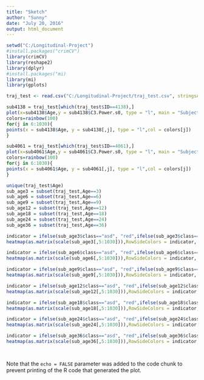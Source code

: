 ```yaml
---
title: "Sketch"
author: "Sunny"
date: "July 20, 2016"
output: html_document
---
```


```r
setwd("C:/Longitudinal-Project")
#install.packages("crimCV")
library(crimCV)
library(reshape2)
library(dplyr)
#install.packages("mi)
library(mi)
library(gplots)
```


```r
traj_test <- read.csv("C:/Longitudinal-Project/traj_test.csv", stringsAsFactors=FALSE)

```

```r
sub4138 = traj_test[which(traj_test$ID==4138),]
plot(x=sub4138$Age,y = sub4138$C3.Power.s0, type = "l", main = "Subject 4138",ylim=c(min(traj_test[,5:1030]),max(traj_test[,5:1030])))
colors=rainbow(100)
for(j in 6:1030){
points(x = sub4138$Age, y = sub4138[,j], type = "l",col = colors[j])
}
```

```r
sub4061 = traj_test[which(traj_test$ID==4061),]
plot(x=sub4061$Age,y = sub4061$C3.Power.s0, type = "l", main = "Subject 4061", ylim=c(min(sub4061[,5:1030]),max(sub4061[,5:1030])))
colors=rainbow(100)
for(j in 6:1030){
points(x = sub4061$Age, y = sub4061[,j], type = "l",col = colors[j])
}
```

```r
unique(traj_test$Age)
sub_age3 = subset(traj_test,Age==3)
sub_age6 = subset(traj_test,Age==6)
sub_age9 = subset(traj_test,Age==9)
sub_age12 = subset(traj_test,Age==12)
sub_age18 = subset(traj_test,Age==18)
sub_age24 = subset(traj_test,Age==24)
sub_age36 = subset(traj_test,Age==36)

```

```r
indicator = ifelse(sub_age3$class=="asd", "red",ifelse(sub_age3$class=="typ","green","black"))
heatmap(as.matrix(scale(sub_age3[,5:1030])),RowSideColors = indicator, main = "3 months")
```

```r
indicator = ifelse(sub_age6$class=="asd", "red",ifelse(sub_age6$class=="typ","green","black"))
heatmap(as.matrix(scale(sub_age6[,5:1030])),RowSideColors = indicator, main = "6 months")
```

```r
indicator = ifelse(sub_age9$class=="asd", "red",ifelse(sub_age9$class=="typ","green","black"))
heatmap(as.matrix(scale(sub_age9[,5:1030])),RowSideColors = indicator, main = "9 months")
```

```r
indicator = ifelse(sub_age12$class=="asd", "red",ifelse(sub_age12$class=="typ","green","black"))
heatmap(as.matrix(scale(sub_age12[,5:1030])),RowSideColors = indicator, main = "12 months")
```

```r
indicator = ifelse(sub_age18$class=="asd", "red",ifelse(sub_age18$class=="typ","green","black"))
heatmap(as.matrix(scale(sub_age18[,5:1030])),RowSideColors = indicator, main = "18 months")
```

```r
indicator = ifelse(sub_age24$class=="asd", "red",ifelse(sub_age24$class=="typ","green","black"))
heatmap(as.matrix(scale(sub_age24[,5:1030])),RowSideColors = indicator, main = "24 months")
```

```r
indicator = ifelse(sub_age36$class=="asd", "red",ifelse(sub_age36$class=="typ","green","black"))
heatmap(as.matrix(scale(sub_age36[,5:1030])),RowSideColors = indicator, main = "36 months")
```

```r

```

```r

```

Note that the `echo = FALSE` parameter was added to the code chunk to prevent printing of the R code that generated the plot.
